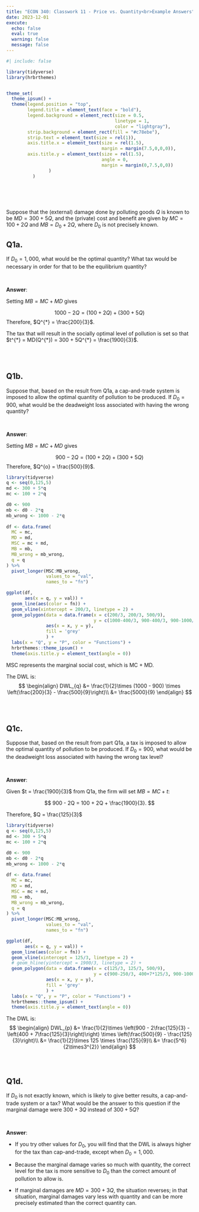 ```yaml
---
title: "ECON 340: Classwork 11 - Price vs. Quantity<br>Example Answers"
date: 2023-12-01
execute: 
  echo: false
  eval: true
  warning: false
  message: false
---
```


```r
#| include: false

library(tidyverse)
library(hrbrthemes)


theme_set(
  theme_ipsum() +
  theme(legend.position = "top",
        legend.title = element_text(face = "bold"),
        legend.background = element_rect(size = 0.5, 
                                         linetype = 1, 
                                         color = "lightgray"),
        strip.background = element_rect(fill = "#c78ebe"),
        strip.text = element_text(size = rel(1)),
        axis.title.x = element_text(size = rel(1.5),
                                    margin = margin(7.5,0,0,0)),
        axis.title.y = element_text(size = rel(1.5),
                                    angle = 0,
                                    margin = margin(0,7.5,0,0))
                )
          )

```


<br><br><br>


Suppose that the (external) damage done by polluting goods $Q$ is known to be $MD = 300 + 5Q$, and the (private) cost and benefit are given by $MC = 100 + 2Q$ and $MB = D_{0} + 2Q$, where $D_{0}$ is not precisely known.


## Q1a.
If $D_{0} = 1,000$, what would be the optimal quantity? What tax would be necessary in order for that to be the equilibrium quantity?

<br>

**Answer**:

Setting $MB = MC + MD$ gives

$$
1000 - 2Q = (100 + 2Q) + (300 + 5Q)
$$
Therefore, $Q^{*} = \frac{200}{3}$.

The tax that will result in the socially optimal level of pollution is set so that $t^{*} = MD(Q^{*}) = 300 + 5Q^{*} = \frac{1900}{3}$.

<br><br>

## Q1b.
Suppose that, based on the result from Q1a, a cap-and-trade system is imposed to allow the optimal quantity of pollution to be produced. If $D_{0} = 900$, what would be the deadweight loss associated with having the wrong quantity?

<br>

**Answer**:


Setting $MB = MC + MD$ gives

$$
900 - 2Q = (100 + 2Q) + (300 + 5Q)
$$
Therefore, $Q^{o} = \frac{500}{9}$.

```r
library(tidyverse)
q <- seq(0,125,5)
md <- 300 + 5*q
mc <- 100 + 2*q

d0 <- 900
mb <- d0 - 2*q
mb_wrong <- 1000 - 2*q
  
df <- data.frame(
  MC = mc,
  MD = md,
  MSC = mc + md,
  MB = mb,
  MB_wrong = mb_wrong,
  q = q
) %>% 
  pivot_longer(MSC:MB_wrong,
               values_to = "val",
               names_to = "fn")

ggplot(df,
       aes(x = q, y = val)) +
  geom_line(aes(color = fn)) +
  geom_vline(xintercept = 200/3, linetype = 2) +
  geom_polygon(data = data.frame(x = c(200/3, 200/3, 500/9),
                                 y = c(1000-400/3, 900-400/3, 900-1000/9)),
               aes(x = x, y = y),
               fill = 'grey'
               ) +
  labs(x = "Q", y = "P", color = "Functions") +
  hrbrthemes::theme_ipsum() +
  theme(axis.title.y = element_text(angle = 0))
```
MSC represents the marginal social cost, which is MC + MD.

The DWL is:
$$
\begin{align}
DWL_{q} &= \frac{1}{2}\times (1000 - 900) \times \left(\frac{200}{3} - \frac{500}{9}\right)\\
&= \frac{5000}{9}
\end{align}
$$

<br><br>

## Q1c.
Suppose that, based on the result from part Q1a, a tax is imposed to allow the optimal quantity of pollution to be produced. If $D_{0} = 900$, what would be the deadweight loss associated with having the wrong tax level?

<br>

**Answer**:


Given $t = \frac{1900}{3}$ from Q1a, the firm will set $MB = MC + t$:

$$
900 - 2Q = 100 + 2Q + \frac{1900}{3}.
$$

Therefore, $Q = \frac{125}{3}$ 


```r
library(tidyverse)
q <- seq(0,125,5)
md <- 300 + 5*q
mc <- 100 + 2*q

d0 <- 900
mb <- d0 - 2*q
mb_wrong <- 1000 - 2*q
  
df <- data.frame(
  MC = mc,
  MD = md,
  MSC = mc + md,
  MB = mb,
  MB_wrong = mb_wrong,
  q = q
) %>% 
  pivot_longer(MSC:MB_wrong,
               values_to = "val",
               names_to = "fn")

ggplot(df,
       aes(x = q, y = val)) +
  geom_line(aes(color = fn)) +
  geom_vline(xintercept = 125/3, linetype = 2) +
  # geom_hline(yintercept = 1900/3, linetype = 2) +
  geom_polygon(data = data.frame(x = c(125/3, 125/3, 500/9),
                                 y = c(900-250/3, 400+7*125/3, 900-1000/9)),
               aes(x = x, y = y),
               fill = 'grey'
               ) +
  labs(x = "Q", y = "P", color = "Functions") +
  hrbrthemes::theme_ipsum() +
  theme(axis.title.y = element_text(angle = 0))
```

The DWL is:
$$
\begin{align}
DWL_{p} &= \frac{1}{2}\times \left(900 - 2\frac{125}{3} - \left(400 + 7\frac{125}{3}\right)\right) \times \left(\frac{500}{9} - \frac{125}{3}\right)\\
&= \frac{1}{2}\times 125 \times \frac{125}{9}\\
&= \frac{5^6}{2\times3^{2}}
\end{align}
$$
<br><br>



## Q1d.
If $D_{0}$ is not exactly known, which is likely to give better results, a cap-and-trade system or a tax? What would be the answer to this question if the marginal damage were $300 + 3Q$ instead of $300 + 5Q$?

<br>

**Answer**:

- If you try other values for $D_{0}$, you will find that the DWL is always higher for the tax than cap-and-trade, except when $D_{0} = 1,000$.

- Because the marginal damage varies so much with quantity, the correct level for the tax is more sensitive to $D_{0}$ than the correct amount of pollution to allow is.

- If marginal damages are $MD = 300 + 3Q$, the situation reverses; in that situation, marginal damages vary less with quantity and can be more precisely estimated than the correct quantity can.



